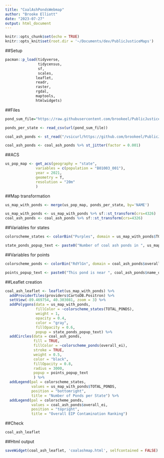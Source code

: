 ```yaml
---
title: "CoalAshPondsWebmap"
author: "Brooke Elliott"
date: "2023-07-27"
output: html_document
---
```


```r
knitr::opts_chunk$set(echo = TRUE)
knitr::opts_knit$set(root.dir = '~/Documents/dev/PublicJusticeMaps')
```

##Setup
```r
pacman::p_load(tidyverse,
               tidycensus,
               sf,
               scales,
              leaflet,
              readr,
              raster,
              rgdal,
              maptools,
              htmlwidgets)
```

##Files
```r
pond_sum_file="https://raw.githubusercontent.com/brookeel/PublicJusticeMaps/main/PondsPerState.csv"

ponds_per_state <- read_csv(url(pond_sum_file))

coal_ash_ponds <- st_read("/vsicurl/https://github.com/brookeel/PublicJusticeMaps/raw/main/CoalAshPonds.shp")

coal_ash_ponds <- coal_ash_ponds %>% st_jitter(factor = 0.001)
```

##ACS
```r
us_pop_map <- get_acs(geography = "state", 
              variables = c(population = "B01003_001"), 
              year = 2021,
              geometry = T,
              resolution = "20m"
              )
```

##Map transformation
```r
us_map_with_ponds <- merge(us_pop_map, ponds_per_state, by='NAME')

us_map_with_ponds <- us_map_with_ponds %>% sf::st_transform(crs=4326)
coal_ash_ponds <- coal_ash_ponds %>% sf::st_transform(crs=4326)
```

##Variables for states
```r
colorscheme_states <- colorBin("Purples", domain = us_map_with_ponds$TOTAL_PONDS)

state_ponds_popup_text <- paste0("Number of coal ash ponds in ", us_map_with_ponds$NAME, ": ", as.character(us_map_with_ponds$TOTAL_PONDS), ".")
```

##Variables for points
```r
colorscheme_ponds <- colorBin("RdYlGn", domain = coal_ash_ponds$overall_ei)

points_popup_text <- paste0("This pond is near ", coal_ash_ponds$name_of_pl, " in ", coal_ash_ponds$city, ", ", coal_ash_ponds$state, ". It is #", coal_ash_ponds$overall_ei, " in the Environmental Integrity Project's contamination ranking. It is ", coal_ash_ponds$liner_stat, ". ", coal_ash_ponds$x3_mi_poc_, " of the population living within three miles of this pond are people of color and ", coal_ash_ponds$x3_mi_low_, " are in low-income households.")
```

##Leaflet creation
```r
coal_ash_leaflet <- leaflet(us_map_with_ponds) %>%
  addProviderTiles(providers$CartoDB.Positron) %>%
  setView(-89.469754, 40.303081, zoom = 3) %>%
  addPolygons(data = us_map_with_ponds,
              fillColor = ~colorscheme_states(TOTAL_PONDS),
              weight = 1,
              opacity = 0.4,
              color = "gray",
              fillOpacity = 0.6,
              popup = state_ponds_popup_text) %>%
  addCircles(data = coal_ash_ponds,
             fill = TRUE,
             fillColor = ~colorscheme_ponds(overall_ei),
             stroke = TRUE,
             weight = 0.5,
             color = "black",
             fillOpacity = 0.8,
             radius = 3000,
             popup = points_popup_text
             ) %>%
  addLegend(pal = colorscheme_states,
            values = us_map_with_ponds$TOTAL_PONDS,
            position = "bottomright",
            title = "Number of Ponds per State") %>%
  addLegend(pal = colorscheme_ponds,
            values = coal_ash_ponds$overall_ei,
            position = "topright",
            title = "Overall EIP Contamination Ranking")
```

##Check
```r
coal_ash_leaflet
```

##Html output
```r
saveWidget(coal_ash_leaflet, 'coalashmap.html', selfcontained = FALSE)
```


